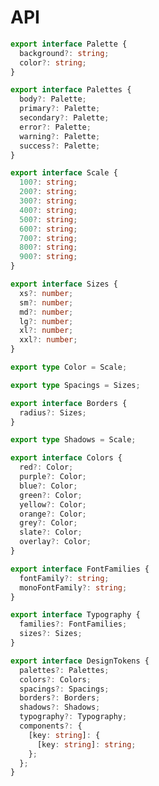 
<Meta title="Docs/Design Tokens/API" />

# API

```ts
export interface Palette {
  background?: string;
  color?: string;
}

export interface Palettes {
  body?: Palette;
  primary?: Palette;
  secondary?: Palette;
  error?: Palette;
  warning?: Palette;
  success?: Palette;
}

export interface Scale {
  100?: string;
  200?: string;
  300?: string;
  400?: string;
  500?: string;
  600?: string;
  700?: string;
  800?: string;
  900?: string;
}

export interface Sizes {
  xs?: number;
  sm?: number;
  md?: number;
  lg?: number;
  xl?: number;
  xxl?: number;
}

export type Color = Scale;

export type Spacings = Sizes;

export interface Borders {
  radius?: Sizes;
}

export type Shadows = Scale;

export interface Colors {
  red?: Color;
  purple?: Color;
  blue?: Color;
  green?: Color;
  yellow?: Color;
  orange?: Color;
  grey?: Color;
  slate?: Color;
  overlay?: Color;
}

export interface FontFamilies {
  fontFamily?: string;
  monoFontFamily?: string;
}

export interface Typography {
  families?: FontFamilies;
  sizes?: Sizes;
}

export interface DesignTokens {
  palettes?: Palettes;
  colors?: Colors;
  spacings?: Spacings;
  borders?: Borders;
  shadows?: Shadows;
  typography?: Typography;
  components?: {
    [key: string]: {
      [key: string]: string;
    };
  };
}
```
